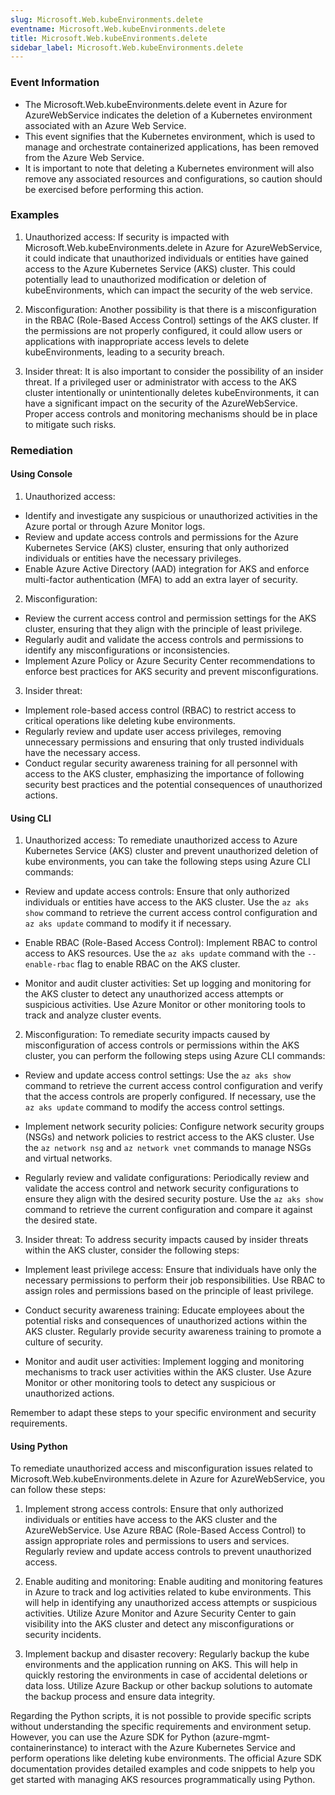 ```yaml
--- 
slug: Microsoft.Web.kubeEnvironments.delete
eventname: Microsoft.Web.kubeEnvironments.delete
title: Microsoft.Web.kubeEnvironments.delete
sidebar_label: Microsoft.Web.kubeEnvironments.delete
---
```

                       
### Event Information

- The Microsoft.Web.kubeEnvironments.delete event in Azure for AzureWebService indicates the deletion of a Kubernetes environment associated with an Azure Web Service.
- This event signifies that the Kubernetes environment, which is used to manage and orchestrate containerized applications, has been removed from the Azure Web Service.
- It is important to note that deleting a Kubernetes environment will also remove any associated resources and configurations, so caution should be exercised before performing this action.


### Examples

1. Unauthorized access: If security is impacted with Microsoft.Web.kubeEnvironments.delete in Azure for AzureWebService, it could indicate that unauthorized individuals or entities have gained access to the Azure Kubernetes Service (AKS) cluster. This could potentially lead to unauthorized modification or deletion of kubeEnvironments, which can impact the security of the web service.

2. Misconfiguration: Another possibility is that there is a misconfiguration in the RBAC (Role-Based Access Control) settings of the AKS cluster. If the permissions are not properly configured, it could allow users or applications with inappropriate access levels to delete kubeEnvironments, leading to a security breach.

3. Insider threat: It is also important to consider the possibility of an insider threat. If a privileged user or administrator with access to the AKS cluster intentionally or unintentionally deletes kubeEnvironments, it can have a significant impact on the security of the AzureWebService. Proper access controls and monitoring mechanisms should be in place to mitigate such risks.

### Remediation

#### Using Console

1. Unauthorized access:
- Identify and investigate any suspicious or unauthorized activities in the Azure portal or through Azure Monitor logs.
- Review and update access controls and permissions for the Azure Kubernetes Service (AKS) cluster, ensuring that only authorized individuals or entities have the necessary privileges.
- Enable Azure Active Directory (AAD) integration for AKS and enforce multi-factor authentication (MFA) to add an extra layer of security.

2. Misconfiguration:
- Review the current access control and permission settings for the AKS cluster, ensuring that they align with the principle of least privilege.
- Regularly audit and validate the access controls and permissions to identify any misconfigurations or inconsistencies.
- Implement Azure Policy or Azure Security Center recommendations to enforce best practices for AKS security and prevent misconfigurations.

3. Insider threat:
- Implement role-based access control (RBAC) to restrict access to critical operations like deleting kube environments.
- Regularly review and update user access privileges, removing unnecessary permissions and ensuring that only trusted individuals have the necessary access.
- Conduct regular security awareness training for all personnel with access to the AKS cluster, emphasizing the importance of following security best practices and the potential consequences of unauthorized actions.

#### Using CLI

1. Unauthorized access: To remediate unauthorized access to Azure Kubernetes Service (AKS) cluster and prevent unauthorized deletion of kube environments, you can take the following steps using Azure CLI commands:

- Review and update access controls: Ensure that only authorized individuals or entities have access to the AKS cluster. Use the `az aks show` command to retrieve the current access control configuration and `az aks update` command to modify it if necessary.

- Enable RBAC (Role-Based Access Control): Implement RBAC to control access to AKS resources. Use the `az aks update` command with the `--enable-rbac` flag to enable RBAC on the AKS cluster.

- Monitor and audit cluster activities: Set up logging and monitoring for the AKS cluster to detect any unauthorized access attempts or suspicious activities. Use Azure Monitor or other monitoring tools to track and analyze cluster events.

2. Misconfiguration: To remediate security impacts caused by misconfiguration of access controls or permissions within the AKS cluster, you can perform the following steps using Azure CLI commands:

- Review and update access control settings: Use the `az aks show` command to retrieve the current access control configuration and verify that the access controls are properly configured. If necessary, use the `az aks update` command to modify the access control settings.

- Implement network security policies: Configure network security groups (NSGs) and network policies to restrict access to the AKS cluster. Use the `az network nsg` and `az network vnet` commands to manage NSGs and virtual networks.

- Regularly review and validate configurations: Periodically review and validate the access control and network security configurations to ensure they align with the desired security posture. Use the `az aks show` command to retrieve the current configuration and compare it against the desired state.

3. Insider threat: To address security impacts caused by insider threats within the AKS cluster, consider the following steps:

- Implement least privilege access: Ensure that individuals have only the necessary permissions to perform their job responsibilities. Use RBAC to assign roles and permissions based on the principle of least privilege.

- Conduct security awareness training: Educate employees about the potential risks and consequences of unauthorized actions within the AKS cluster. Regularly provide security awareness training to promote a culture of security.

- Monitor and audit user activities: Implement logging and monitoring mechanisms to track user activities within the AKS cluster. Use Azure Monitor or other monitoring tools to detect any suspicious or unauthorized actions.

Remember to adapt these steps to your specific environment and security requirements.

#### Using Python

To remediate unauthorized access and misconfiguration issues related to Microsoft.Web.kubeEnvironments.delete in Azure for AzureWebService, you can follow these steps:

1. Implement strong access controls: Ensure that only authorized individuals or entities have access to the AKS cluster and the AzureWebService. Use Azure RBAC (Role-Based Access Control) to assign appropriate roles and permissions to users and services. Regularly review and update access controls to prevent unauthorized access.

2. Enable auditing and monitoring: Enable auditing and monitoring features in Azure to track and log activities related to kube environments. This will help in identifying any unauthorized access attempts or suspicious activities. Utilize Azure Monitor and Azure Security Center to gain visibility into the AKS cluster and detect any misconfigurations or security incidents.

3. Implement backup and disaster recovery: Regularly backup the kube environments and the application running on AKS. This will help in quickly restoring the environments in case of accidental deletions or data loss. Utilize Azure Backup or other backup solutions to automate the backup process and ensure data integrity.

Regarding the Python scripts, it is not possible to provide specific scripts without understanding the specific requirements and environment setup. However, you can use the Azure SDK for Python (azure-mgmt-containerinstance) to interact with the Azure Kubernetes Service and perform operations like deleting kube environments. The official Azure SDK documentation provides detailed examples and code snippets to help you get started with managing AKS resources programmatically using Python.


 